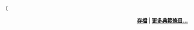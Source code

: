 <!-- 本欄展示最新的英國典範條目 -->
{{Wikipedia:典范条目/英式車裂}}（
<!-- （2019-08-10） -->
<div align="right">
'''[[Portal:英國/典範條目/存檔|存檔]]''' | '''[[Portal:英国/典范条目/曾登上首页的英国条目#典範條目|更多典範條目...]]'''
</div>
